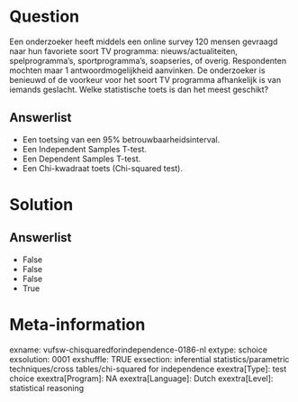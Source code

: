 Question
========
Een onderzoeker heeft middels een online survey 120 mensen gevraagd naar
hun favoriete soort TV programma: nieuws/actualiteiten, spelprogramma’s,
sportprogramma’s, soapseries, of overig. Respondenten mochten maar 1
antwoordmogelijkheid aanvinken. De onderzoeker is benieuwd of de
voorkeur voor het soort TV programma afhankelijk is van iemands
geslacht. Welke statistische toets is dan het meest geschikt?

Answerlist
----------
* Een toetsing van een 95% betrouwbaarheidsinterval.
* Een Independent Samples T-test.
* Een Dependent Samples T-test.
* Een Chi-kwadraat toets (Chi-squared test).

Solution
========










Answerlist
----------
* False
* False
* False
* True

Meta-information
================
exname: vufsw-chisquaredforindependence-0186-nl
extype: schoice
exsolution: 0001
exshuffle: TRUE
exsection: inferential statistics/parametric techniques/cross tables/chi-squared for independence
exextra[Type]: test choice
exextra[Program]: NA
exextra[Language]: Dutch
exextra[Level]: statistical reasoning

